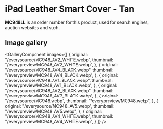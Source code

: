 
# iPad Leather Smart Cover - Tan

<Callout type='info' emoji='👉🏻'>**MC948LL** is an order number for this product, used for search engines, auction websites and such.</Callout>

## Image gallery

<GalleryComponent
    images={[
      {
        original: "/everysource/MC948_AV2_WHITE.webp",
        thumbnail: "/everypreview/MC948_AV2_WHITE.webp",
      },
      {
        original: "/everysource/MC948_AV4_BLACK.webp",
        thumbnail: "/everypreview/MC948_AV4_BLACK.webp",
      },
      {
        original: "/everysource/MC948_AV1_BLACK.webp",
        thumbnail: "/everypreview/MC948_AV1_BLACK.webp",
      },
      {
        original: "/everysource/MC948_AV2_BLACK.webp",
        thumbnail: "/everypreview/MC948_AV2_BLACK.webp",
      },
      {
        original: "/everysource/MC948.webp",
        thumbnail: "/everypreview/MC948.webp",
      },
      {
        original: "/everysource/MC948_AV5.webp",
        thumbnail: "/everypreview/MC948_AV5.webp",
      },
      {
        original: "/everysource/MC948_AV4_WHITE.webp",
        thumbnail: "/everypreview/MC948_AV4_WHITE.webp",
      }
    ]}
  />

